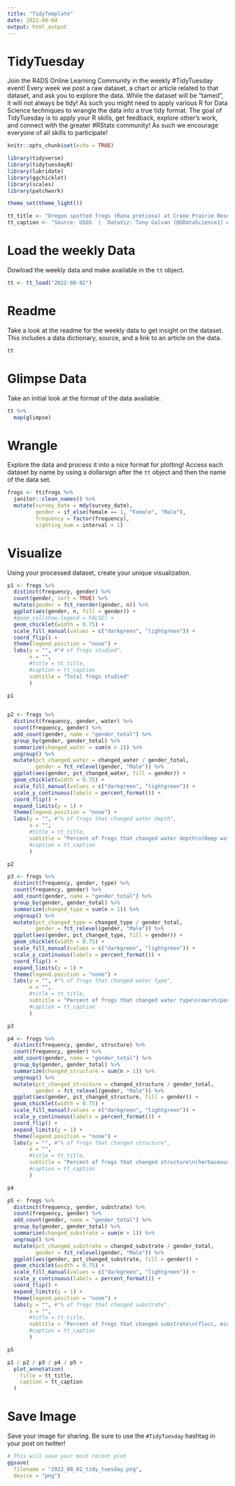 ```yaml
---
title: "TidyTemplate"
date: 2022-08-04
output: html_output
---
```


# TidyTuesday

Join the R4DS Online Learning Community in the weekly #TidyTuesday event!
Every week we post a raw dataset, a chart or article related to that dataset, and ask you to explore the data.
While the dataset will be “tamed”, it will not always be tidy! As such you might need to apply various R for Data Science techniques to wrangle the data into a true tidy format.
The goal of TidyTuesday is to apply your R skills, get feedback, explore other’s work, and connect with the greater #RStats community!
As such we encourage everyone of all skills to participate!

```r

knitr::opts_chunk$set(echo = TRUE)

library(tidyverse)
library(tidytuesdayR)
library(lubridate)
library(ggchicklet)
library(scales)
library(patchwork)

theme_set(theme_light())

tt_title <- "Oregon spotted frogs (Rana pretiosa) at Crane Prairie Reservoir"
tt_caption <- "Source: USGS  |  DataViz: Tony Galvan (@GDataScience1) #TidyTuesday"

```

# Load the weekly Data

Dowload the weekly data and make available in the `tt` object.

```r

tt <- tt_load("2022-08-02")

```


# Readme

Take a look at the readme for the weekly data to get insight on the dataset.
This includes a data dictionary, source, and a link to an article on the data.

```r

tt

```


# Glimpse Data

Take an initial look at the format of the data available.

```r

tt %>% 
  map(glimpse)

```

# Wrangle

Explore the data and process it into a nice format for plotting! Access each dataset by name by using a dollarsign after the `tt` object and then the name of the data set.

```r

frogs <- tt$frogs %>%
  janitor::clean_names() %>%
  mutate(survey_date = mdy(survey_date),
         gender = if_else(female == 1, "Female", "Male"),
         frequency = factor(frequency),
         sighting_num = interval + 1)

```


# Visualize

Using your processed dataset, create your unique visualization.

```r

p1 <- frogs %>%
  distinct(frequency, gender) %>%
  count(gender, sort = TRUE) %>%
  mutate(gender = fct_reorder(gender, n)) %>%
  ggplot(aes(gender, n, fill = gender)) +
  #geom_col(show.legend = FALSE) +
  geom_chicklet(width = 0.75) +
  scale_fill_manual(values = c("darkgreen", "lightgreen")) +
  coord_flip() +
  theme(legend.position = "none") +
  labs(y = "", #"# of frogs studied",
       x = "",
       #title = tt_title,
       #caption = tt_caption
       subtitle = "Total frogs studied"
       )

p1
  
```


```r

p2 <- frogs %>%
  distinct(frequency, gender, water) %>%
  count(frequency, gender) %>%
  add_count(gender, name = "gender_total") %>%
  group_by(gender, gender_total) %>%
  summarize(changed_water = sum(n > 1)) %>%
  ungroup() %>%
  mutate(pct_changed_water = changed_water / gender_total,
         gender = fct_relevel(gender, "Male")) %>%
  ggplot(aes(gender, pct_changed_water, fill = gender)) +
  geom_chicklet(width = 0.75) +
  scale_fill_manual(values = c("darkgreen", "lightgreen")) +
  scale_y_continuous(labels = percent_format()) +
  coord_flip() +
  expand_limits(y = 1) +
  theme(legend.position = "none") +
  labs(y = "", #"% of frogs that changed water depth",
       x = "",
       #title = tt_title,
       subtitle = "Percent of frogs that changed water depth\n(Deep water, No water, Shallow water, etc.)"
       #caption = tt_caption
       )

p2

```


```r

p3 <- frogs %>%
  distinct(frequency, gender, type) %>%
  count(frequency, gender) %>%
  add_count(gender, name = "gender_total") %>%
  group_by(gender, gender_total) %>%
  summarize(changed_type = sum(n > 1)) %>%
  ungroup() %>%
  mutate(pct_changed_type = changed_type / gender_total,
         gender = fct_relevel(gender, "Male")) %>%
  ggplot(aes(gender, pct_changed_type, fill = gender)) +
  geom_chicklet(width = 0.75) +
  scale_fill_manual(values = c("darkgreen", "lightgreen")) +
  scale_y_continuous(labels = percent_format()) +
  coord_flip() +
  expand_limits(y = 1) +
  theme(legend.position = "none") +
  labs(y = "", #"% of frogs that changed water type",
       x = "",
       #title = tt_title,
       subtitle = "Percent of frogs that changed water type\n(marsh/pond, non-aquatic, reservoir, stream/canal)"
       #caption = tt_caption
       )

p3

```


```r

p4 <- frogs %>%
  distinct(frequency, gender, structure) %>%
  count(frequency, gender) %>%
  add_count(gender, name = "gender_total") %>%
  group_by(gender, gender_total) %>%
  summarize(changed_structure = sum(n > 1)) %>%
  ungroup() %>%
  mutate(pct_changed_structure = changed_structure / gender_total,
         gender = fct_relevel(gender, "Male")) %>%
  ggplot(aes(gender, pct_changed_structure, fill = gender)) +
  geom_chicklet(width = 0.75) +
  scale_fill_manual(values = c("darkgreen", "lightgreen")) +
  scale_y_continuous(labels = percent_format()) +
  coord_flip() +
  expand_limits(y = 1) +
  theme(legend.position = "none") +
  labs(y = "", #"% of frogs that changed structure",
       x = "",
       #title = tt_title,
       subtitle = "Percent of frogs that changed structure\n(herbaceous/woody veg, leaf litter, open, woody debris, etc.)"
       #caption = tt_caption
       )

p4

```


```r

p5 <- frogs %>%
  distinct(frequency, gender, substrate) %>%
  count(frequency, gender) %>%
  add_count(gender, name = "gender_total") %>%
  group_by(gender, gender_total) %>%
  summarize(changed_substrate = sum(n > 1)) %>%
  ungroup() %>%
  mutate(pct_changed_substrate = changed_substrate / gender_total,
         gender = fct_relevel(gender, "Male")) %>%
  ggplot(aes(gender, pct_changed_substrate, fill = gender)) +
  geom_chicklet(width = 0.75) +
  scale_fill_manual(values = c("darkgreen", "lightgreen")) +
  scale_y_continuous(labels = percent_format()) +
  coord_flip() +
  expand_limits(y = 1) +
  theme(legend.position = "none") +
  labs(y = "", #"% of frogs that changed substrate",
       x = "",
       #title = tt_title,
       subtitle = "Percent of frogs that changed substrate\n(flocc, mineral soil, organic soil, etc.)"
       #caption = tt_caption
       )

p5

```


```r

p1 / p2 / p3 / p4 / p5 + 
  plot_annotation(
    title = tt_title,
    caption = tt_caption
  )

```



# Save Image

Save your image for sharing. Be sure to use the `#TidyTuesday` hashtag in your post on twitter! 

```r

# This will save your most recent plot
ggsave(
  filename = "2022_08_02_tidy_tuesday.png",
  device = "png")

```
